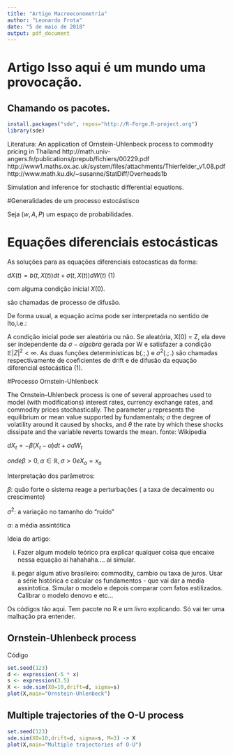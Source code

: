 ---
title: "Artigo Macroeconometria"
author: "Leonardo Frota"
date: "5 de maio de 2018"
output: pdf_document
---
# Artigo Isso aqui é um mundo uma provocação.

## Chamando os pacotes.

```{r}
install.packages("sde", repos="http://R-Forge.R-project.org")
library(sde)

```


Literatura:
An application of Ornstein-Uhlenbeck process to commodity pricing in Thailand
http://math.univ-angers.fr/publications/prepub/fichiers/00229.pdf
http://www1.maths.ox.ac.uk/system/files/attachments/Thierfelder_v1.08.pdf
http://www.math.ku.dk/~susanne/StatDiff/Overheads1b

Simulation and inference for stochastic differential equations.

#Generalidades de um processo estocástisco

Seja $(w,A,P)$ um espaço de probabilidades.


# Equações diferenciais estocásticas

As soluções para as equações diferenciais estocasticas da forma:

$dX(t) = b(t,X(t))dt + \sigma(t,X(t))dW(t)$  (1)

com alguma condição inicial $X(0)$.

são chamadas de processo de difusão.

De forma usual, a equação acima pode ser interpretada no sentido de Ito,i.e.:



A condição inicial pode ser aleatória ou não. Se aleatória, X(0) = Z, ela deve ser independente da $\sigma-algebra$ gerada por W e satisfazer a condição $\mathbb{E}|Z|^2<\infty$. As duas funções deterministicas b(.;.) e $\sigma^2(.;.)$ são chamadas respectivamente de coeficientes de drift  e de difusão da equação diferencial estocástica (1). 


#Processo Ornstein-Uhlenbeck

The Ornstein–Uhlenbeck process is one of several approaches used to model (with modifications) interest rates, currency exchange rates, and commodity prices stochastically. The parameter $\mu$  represents the equilibrium or mean value supported by fundamentals;  $\sigma$  the degree of volatility around it caused by shocks, and $\theta$  the rate by which these shocks dissipate and the variable reverts towards the mean. 
fonte: Wikipedia

$dX_{t} = -\beta(X_{t} - \alpha)dt + \sigma dW_{t}$

$onde \beta >0, \alpha \in \mathbb{R}, \sigma > 0 e X_{o} = x_{o}$

Interpretação dos parâmetros:

$\beta$: quão forte o sistema reage a perturbações ( a taxa de decaimento ou crescimento)

$\sigma^{2}$: a variação no tamanho do "ruído"

$\alpha$: a média assintótica


Ideia do artigo:

i) Fazer algum modelo teórico pra explicar qualquer coisa que encaixe nessa equação ai hahahaha.... ai simular.

ii) pegar algum ativo brasileiro: commodity, cambio ou taxa de juros. Usar a série histórica e calcular os fundamentos - que vai dar a media assintotica. Simular o modelo e depois comparar com fatos estilizados. Calibrar o modelo denovo e etc...

Os códigos tão aqui. Tem pacote no R e um livro explicando. Só vai ter uma malhação pra entender.

## Ornstein-Uhlenbeck process

Código 

```{r}
set.seed(123)
d <- expression(-5 * x)
s <- expression(3.5)
X <- sde.sim(X0=10,drift=d, sigma=s)
plot(X,main="Ornstein-Uhlenbeck")

```

## Multiple trajectories of the O-U process

```{r}

set.seed(123)
sde.sim(X0=10,drift=d, sigma=s, M=3) -> X
plot(X,main="Multiple trajectories of O-U")

```

